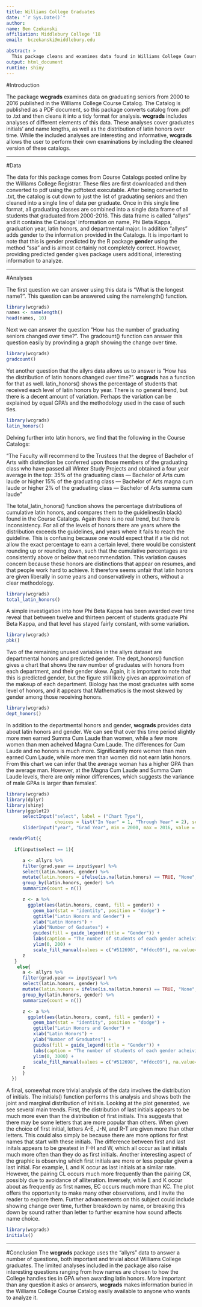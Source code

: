 ```yaml
---
title: Williams College Graduates
date: "`r Sys.Date()`"
author: 
name: Ben Czekanski
affiliation: Middlebury College '18
email:  bczekanski@middlebury.edu

abstract: >
  This package cleans and examines data found in Williams College Course Catalogs about graduating seniors from 2000-2016. The data in this package includes the names, graduation years and predicted genders of graduates, as well as information about latin and departmental honors. In addition to the data __wcgrads__ provides examples of interesting analyses of the data as examples for users.
output: html_document
runtime: shiny
---
```



#Introduction

The package __wcgrads__ examines data on graduating seniors from 2000 to 2016 published in the Williams College Course Catalog. The Catalog is published as a PDF document, so this package converts catalog from .pdf to .txt and then cleans it into a tidy format for analysis. __wcgrads__ includes analyses of different elements of this data. These analyses cover graduates initials' and name lengths, as well as the distribution of latin honors over time. While the included analyses are interesting and informative, __wcgrads__ allows the user to perform their own examinations by including the cleaned version of these catalogs. 

---

#Data

The data for this package comes from Course Catalogs posted online by the Williams College Registrar. These files are first downloaded and then converted to pdf using the pdftotext executable. After being converted to .txt, the catalog is cut down to just the list of graduating seniors and then cleaned into a single line of data per graduate. Once in this single line format, all graduating classes are combined into a single data frame of all students that graduated from 2000-2016. This data frame is called "allyrs" and it contains the Catalogs' information on name, Phi Beta Kappa, graduation year, latin honors, and departmental major. In addition "allyrs" adds gender to the information provided in the Catalogs. It is important to note that this is gender predicted by the R package __gender__ using the method "ssa" and is almost certainly not completely correct. However, providing predicted gender gives package users additional, interesting information to analyze.

---

#Analyses

The first question we can answer using this data is "What is the longest name?". This question can be answered using the namelength() function. 

```r
library(wcgrads)
names <- namelength()
head(names, 10)
```

Next we can answer the question "How has the number of graduating seniors changed over time?". The gradcount() function can answer this question easily by provinding a graph showing the change over time.

```r
library(wcgrads)
gradcount()
```
Yet another question that the allyrs data allows us to answer is "How has the distribution of latin honors changed over time?". __wcgrads__ has a function for that as well. latin_honors() shows the percentage of students that received each level of latin honors by year. There is no general trend, but there is a decent amount of variation. Perhaps the variation can be explained by equal GPA's and the methodology used in the case of such ties.
```r
library(wcgrads)
latin_honors()
```

Delving further into latin honors, we find that the following in the Course Catalogs:

"The Faculty will recommend to the Trustees that the degree of Bachelor of Arts with distinction be conferred
upon those members of the graduating class who have passed all Winter Study Projects and obtained
a four year average in the top:
35% of the graduating class — Bachelor of Arts cum laude or higher
15% of the graduating class — Bachelor of Arts magna cum laude or higher
2% of the graduating class — Bachelor of Arts summa cum laude"

The total_latin_honors() function shows the percentage distributions of cumulative latin honors, and compares them to the guidelines(in black) found in the Course Catalogs. Again there is no real trend, but there is inconsistency. For all of the levels of honors there are years where the distribution exceeds the guidelines, and years where it fails to reach the guideline. This is confusing because one would expect that if a tie did not allow the exact percentage to earn a certain level, there would be consistent rounding up or rounding down, such that the cumulative percentages are consistently above or below that recommendation. This variation causes concern because these honors are distinctions that appear on resumes, and that people work hard to achieve. It therefore seems unfair that latin honors are given liberally in some years and conservatively in others, without a clear methodology.
```r
library(wcgrads)
total_latin_honors()
```
A simple investigation into how Phi Beta Kappa has been awarded over time reveal that between twelve and thirteen percent of students graduate Phi Beta Kappa, and that level has stayed fairly constant, with some variation.

```r
library(wcgrads)
pbk()
```
Two of the remaining unused variables in the allyrs dataset are departmental honors and predicted gender. The dept_honors() function gives a chart that shows the raw number of graduates with honors from each department, and their gender skew. Again, it is important to note that this is predicted gender, but the figure still likely gives an approximation of the makeup of each department. Biology has the most graduates with some level of honors, and it appears that Mathematics is the most skewed by gender among those receiving honors.
```r
library(wcgrads)
dept_honors()
```


In addition to the departmental honors and gender, __wcgrads__ provides data about latin honors and gender. We can see that over this time period slightly more men earned Summa Cum Laude than women, while a few more women than men acheived Magna Cum Laude. The differences for Cum Laude and no honors is much more. Significantly more women than men earned Cum Laude, while more men than women did not earn latin honors. From this chart we can infer that the average woman has a higher GPA than the average man. However, at the Magna Cum Laude and Summa Cum Laude levels, there are only minor differences, which suggests the variance of male GPAs is larger than females'.

```r
library(wcgrads)
library(dplyr)
library(shiny)
library(ggplot2)
      selectInput("select", label = ("Chart Type"),
                  choices = list("In Year" = 1, "Through Year" = 2), selected = 2)
      sliderInput("year", "Grad Year", min = 2000, max = 2016, value = 2016, sep = "")

 renderPlot({

   if(input$select == 1){

      a <- allyrs %>%
      filter(grad.year == input$year) %>%
      select(latin.honors, gender) %>%
      mutate(latin.honors = ifelse(is.na(latin.honors) == TRUE, "None", latin.honors)) %>%
      group_by(latin.honors, gender) %>%
      summarize(count = n())

      z <- a %>%
        ggplot(aes(latin.honors, count, fill = gender)) +
          geom_bar(stat = "identity", position = "dodge") +
          ggtitle("Latin Honors and Gender") +
          xlab("Latin Honors") +
          ylab("Number of Gaduates") +
          guides(fill = guide_legend(title = "Gender")) +
          labs(caption = "The number of students of each gender acheiving each level of latin honors.") +
          ylim(0, 200) +
          scale_fill_manual(values = c("#512698", "#fdcc09"), na.value="dimgray")
      z
   }
    else{
      a <- allyrs %>%
      filter(grad.year <= input$year) %>%
      select(latin.honors, gender) %>%
      mutate(latin.honors = ifelse(is.na(latin.honors) == TRUE, "None", latin.honors)) %>%
      group_by(latin.honors, gender) %>%
      summarize(count = n())

      z <- a %>%
        ggplot(aes(latin.honors, count, fill = gender)) +
          geom_bar(stat = "identity", position = "dodge") +
          ggtitle("Latin Honors and Gender") +
          xlab("Latin Honors") +
          ylab("Number of Graduates") +
          guides(fill = guide_legend(title = "Gender")) +
          labs(caption = "The number of students of each gender acheiving each level of latin honors.") +
          ylim(0, 3000) +
          scale_fill_manual(values = c("#512698", "#fdcc09"), na.value="dimgray")
      z
      }
  })

```

A final, somewhat more trivial analysis of the data involves the distribution of initials. The initials() function performs this analysis and shows both the joint and marginal distribution of initials. Looking at the plot generated, we see several main trends. First, the distribution of last initials appears to be much more even than the distribution of first initials. This suggests that there may be some letters that are more popular than others. When given the choice of first initial, letters A-E, J-N, and R-T are given more than other letters. This could also simply be because there are more options for first names that start with these initials. The difference between first and last initals appears to be greatest in F-H and W, which all occur as last initials much more often than they do as first initials. Another interesting aspect of the graphic is observing which first initials are more or less popular given a last initial. For example, L and K occur as last initials at a similar rate. However, the pairing CL occurs much more frequently than the pairing CK, possibly due to avoidance of alliteration. Inversely, while E and K occur about as frequently as first names, EC occurs much more than KC. The plot offers the opportunity to make many other observations, and I invite the reader to explore them. Further advancements on this subject could include showing change over time, further breakdown by name, or breaking this down by sound rather than letter to further examine how sound affects name choice.

```r
library(wcgrads)
initials()
```
---

#Conclusion
The __wcgrads__ package uses the "allyrs" data to answer a number of questions, both important and trivial about Williams College graduates. The limited analyses included in the package also raise interesting questions ranging from how names are chosen to how the College handles ties in GPA when awarding latin honors. More important than any question it asks or answers, __wcgrads__ makes information buried in the Williams College Course Catalog easily available to anyone who wants to analyze it. 
